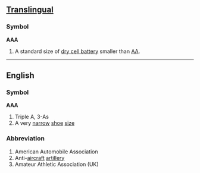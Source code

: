 ==[[Translingual]]==
===Symbol===
'''AAA'''

#A standard size of [[dry cell battery]] smaller than [[AA]].

----

==English==
===Symbol===
'''AAA'''

# Triple A, 3-As
# A very [[narrow]] [[shoe]] [[size]]

===Abbreviation===
# American Automobile Association
# Anti-[[aircraft]] [[artillery]]
# Amateur Athletic Association (UK)